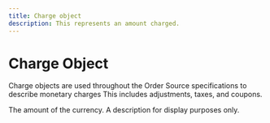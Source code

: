 ```yaml
---
title: Charge object
description: This represents an amount charged.
---
```


Charge Object
===============================================
Charge objects are used throughout the Order Source specifications to describe monetary charges This includes adjustments, taxes, and coupons.

<Reference>

  <Field name="amount" type="number" required={true} nullable={false}>
    <Description>
      The amount of the currency.
    </Description>
  </Field>

  <Field name="description" type="string" required={true} nullable={false}>
    <Description>
      A description for display purposes only.
    </Description>
  </Field>

</Reference>
